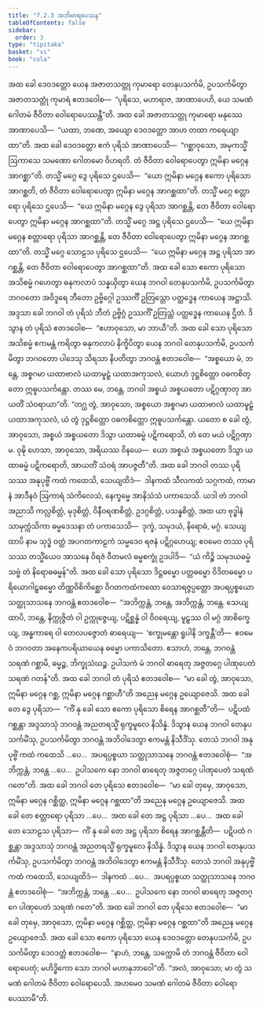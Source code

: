 ```yaml
---
title: "7.2.3 အဘိမာရပေသန"
tableOfContents: false
sidebar:
  order: 3
type: "tipitaka"
basket: "vi"
book: "cula"
---
```



<DynamicBreadcrumb />

<Division number="340" book="cula" e="ch" v="4" p="351">

<Paragraph number="1538" book="cula">
အထ ခေါ ဒေဝဒတ္တော ယေန အဇာတသတ္တု ကုမာရော တေနုပသင်္ကမိ, ဥပသင်္ကမိတွာ အဇာတသတ္တုံ ကုမာရံ ဧတဒဝေါစ—  “ပုရိသေ, မဟာရာဇ, အာဏာပေဟိ, ယေ သမဏံ ဂေါတမံ ဇီဝိတာ ဝေါရောပေဿန္တီ”တိ. အထ ခေါ အဇာတသတ္တု ကုမာရော မနုဿေ အာဏာပေသိ—  “ယထာ, ဘဏေ, အယျော ဒေဝဒတ္တော အာဟ တထာ ကရေယျာထာ”တိ. အထ ခေါ ဒေဝဒတ္တော ဧကံ ပုရိသံ အာဏာပေသိ—  “ဂစ္ဆာဝုသော, အမုကသ္မိံ ဩကာသေ သမဏော ဂေါတမော ဝိဟရတိ. တံ ဇီဝိတာ ဝေါရောပေတွာ ဣမိနာ မဂ္ဂေန အာဂစ္ဆာ”တိ. တသ္မိံ မဂ္ဂေ ဒွေ ပုရိသေ ဌပေသိ—  “ယော ဣမိနာ မဂ္ဂေန ဧကော ပုရိသော အာဂစ္ဆတိ, တံ ဇီဝိတာ ဝေါရောပေတွာ ဣမိနာ မဂ္ဂေန အာဂစ္ဆထာ”တိ. တသ္မိံ မဂ္ဂေ စတ္တာရော ပုရိသေ ဌပေသိ—  “ယေ ဣမိနာ မဂ္ဂေန ဒွေ ပုရိသာ အာဂစ္ဆန္တိ, တေ ဇီဝိတာ ဝေါရောပေတွာ ဣမိနာ မဂ္ဂေန အာဂစ္ဆထာ”တိ. တသ္မိံ မဂ္ဂေ အဋ္ဌ ပုရိသေ ဌပေသိ—  “ယေ ဣမိနာ မဂ္ဂေန စတ္တာရော ပုရိသာ အာဂစ္ဆန္တိ, တေ ဇီဝိတာ ဝေါရောပေတွာ ဣမိနာ မဂ္ဂေန အာဂစ္ဆထာ”တိ. တသ္မိံ မဂ္ဂေ သောဠသ ပုရိသေ ဌပေသိ—  “ယေ ဣမိနာ မဂ္ဂေန အဋ္ဌ ပုရိသာ အာဂစ္ဆန္တိ, တေ ဇီဝိတာ ဝေါရောပေတွာ အာဂစ္ဆထာ”တိ.
</Paragraph>

<Paragraph number="1539" book="cula">
အထ ခေါ သော ဧကော ပုရိသော အသိစမ္မံ ဂဟေတွာ ဓနုကလာပံ သန္နယှိတွာ ယေန ဘဂဝါ တေနုပသင်္ကမိ, ဥပသင်္ကမိတွာ ဘဂဝတော အဝိဒူရေ ဘီတော ဥဗ္ဗိဂ္ဂေါ ဥဿင်္ကီ ဥတြသ္တော ပတ္ထဒ္ဓေန ကာယေန အဋ္ဌာသိ. အဒ္ဒသာ ခေါ ဘဂဝါ တံ ပုရိသံ ဘီတံ ဥဗ္ဗိဂ္ဂံ ဥဿင်္ကိံ ဥတြသ္တံ ပတ္ထဒ္ဓေန ကာယေန ဌိတံ. ဒိသွာန တံ ပုရိသံ ဧတဒဝေါစ—  “ဧဟာဝုသော, မာ ဘာယီ”တိ. အထ ခေါ သော ပုရိသော အသိစမ္မံ ဧကမန္တံ ကရိတွာ ဓနုကလာပံ နိက္ခိပိတွာ ယေန ဘဂဝါ တေနုပသင်္ကမိ, ဥပသင်္ကမိတွာ ဘဂဝတော ပါဒေသု သိရသာ နိပတိတွာ ဘဂဝန္တံ ဧတဒဝေါစ—  “အစ္စယော မံ, ဘန္တေ, အစ္စဂမာ ယထာဗာလံ ယထာမူဠှံ ယထာအကုသလံ, ယောဟံ ဒုဋ္ဌစိတ္တော ဝဓကစိတ္တော ဣဓူပသင်္ကန္တော. တဿ မေ, ဘန္တေ, ဘဂဝါ အစ္စယံ အစ္စယတော ပဋိဂ္ဂဏှာတု အာယတိံ သံဝရာယာ”တိ. “တဂ္ဃ တွံ, အာဝုသော, အစ္စယော အစ္စဂမာ ယထာဗာလံ ယထာမူဠှံ ယထာအကုသလံ, ယံ တွံ ဒုဋ္ဌစိတ္တော ဝဓကစိတ္တော ဣဓူပသင်္ကန္တော. ယတော စ ခေါ တွံ, အာဝုသော, အစ္စယံ အစ္စယတော ဒိသွာ ယထာဓမ္မံ ပဋိကရောသိ, တံ တေ မယံ ပဋိဂ္ဂဏှာမ. ဝုဍ္ဎိ ဟေသာ, အာဝုသော, အရိယဿ ဝိနယေ—  ယော အစ္စယံ အစ္စယတော ဒိသွာ ယထာဓမ္မံ ပဋိကရောတိ, အာယတိံ သံဝရံ အာပဇ္ဇတီ”တိ.
</Paragraph>

<Paragraph number="1540" book="cula">
အထ ခေါ ဘဂဝါ တဿ ပုရိသဿ အနုပုဗ္ဗိံ ကထံ ကထေသိ, သေယျထိဒံ—  ဒါနကထံ သီလကထံ သဂ္ဂကထံ, ကာမာနံ အာဒီနဝံ ဩကာရံ သံကိလေသံ, နေက္ခမ္မေ အာနိသံသံ ပကာသေသိ. ယဒါ တံ ဘဂဝါ အညာသိ ကလ္လစိတ္တံ, မုဒုစိတ္တံ, ဝိနီဝရဏစိတ္တံ, ဥဒဂ္ဂစိတ္တံ, ပသန္နစိတ္တံ, အထ ယာ ဗုဒ္ဓါနံ သာမုက္ကံသိကာ ဓမ္မဒေသနာ တံ ပကာသေသိ—  ဒုက္ခံ, သမုဒယံ, နိရောဓံ, မဂ္ဂံ. သေယျထာပိ နာမ သုဒ္ဓံ ဝတ္ထံ အပဂတကာဠကံ သမ္မဒေဝ ရဇနံ ပဋိဂ္ဂဟေယျ; ဧဝမေဝ တဿ ပုရိသဿ တသ္မိံယေဝ အာသနေ ဝိရဇံ ဝီတမလံ ဓမ္မစက္ခုံ ဥဒပါဒိ—  “ယံ ကိဉ္စိ သမုဒယဓမ္မံ သဗ္ဗံ တံ နိရောဓဓမ္မန်”တိ. အထ ခေါ သော ပုရိသော ဒိဋ္ဌဓမ္မော ပတ္တဓမ္မော ဝိဒိတဓမ္မော ပရိယောဂါဠှဓမ္မော တိဏ္ဏဝိစိကိစ္ဆော ဝိဂတကထံကထော ဝေသာရဇ္ဇပ္ပတ္တော အပရပ္ပစ္စယော သတ္ထုသာသနေ ဘဂဝန္တံ ဧတဒဝေါစ—  “အဘိက္ကန္တံ, ဘန္တေ, အဘိက္ကန္တံ, ဘန္တေ. သေယျထာပိ, ဘန္တေ, နိက္ကုဇ္ဇိတံ ဝါ ဥက္ကုဇ္ဇေယျ, ပဋိစ္ဆန္နံ ဝါ ဝိဝရေယျ, မူဠှဿ ဝါ မဂ္ဂံ အာစိက္ခေယျ, အန္ဓကာရေ ဝါ တေလပဇ္ဇောတံ ဓာရေယျ—  ‘စက္ခုမန္တော ရူပါနိ ဒက္ခန္တီ’တိ—  ဧဝမေဝံ ဘဂဝတာ အနေကပရိယာယေန ဓမ္မော ပကာသိတော. ဧသာဟံ, ဘန္တေ, ဘဂဝန္တံ သရဏံ ဂစ္ဆာမိ, ဓမ္မဉ္စ, ဘိက္ခုသံဃဉ္စ. ဥပါသကံ မံ ဘဂဝါ ဓာရေတု အဇ္ဇတဂ္ဂေ ပါဏုပေတံ သရဏံ ဂတန်”တိ. အထ ခေါ ဘဂဝါ တံ ပုရိသံ ဧတဒဝေါစ—  “မာ ခေါ တွံ, အာဝုသော, ဣမိနာ မဂ္ဂေန ဂစ္ဆ, ဣမိနာ မဂ္ဂေန ဂစ္ဆာဟီ”တိ အညေန မဂ္ဂေန ဥယျောဇေသိ.
</Paragraph>

<Paragraph number="1541" book="cula">
အထ ခေါ တေ ဒွေ ပုရိသာ—  “ကိံ နု ခေါ သော ဧကော ပုရိသော စိရေန အာဂစ္ဆတီ”တိ—  ပဋိပထံ ဂစ္ဆန္တာ အဒ္ဒသာသုံ ဘဂဝန္တံ အညတရသ္မိံ ရုက္ခမူလေ နိသိန္နံ. ဒိသွာန ယေန ဘဂဝါ တေနုပသင်္ကမိံသု, ဥပသင်္ကမိတွာ ဘဂဝန္တံ အဘိဝါဒေတွာ ဧကမန္တံ နိသီဒိံသု. တေသံ ဘဂဝါ အနုပုဗ္ဗိံ ကထံ ကထေသိ …ပေ…  အပရပ္ပစ္စယာ သတ္ထုသာသနေ ဘဂဝန္တံ ဧတဒဝေါစုံ—  “အဘိက္ကန္တံ, ဘန္တေ …ပေ…  ဥပါသကေ နော ဘဂဝါ ဓာရေတု အဇ္ဇတဂ္ဂေ ပါဏုပေတံ သရဏံ ဂတေ”တိ. အထ ခေါ ဘဂဝါ တေ ပုရိသေ ဧတဒဝေါစ—  “မာ ခေါ တုမှေ, အာဝုသော, ဣမိနာ မဂ္ဂေန ဂစ္ဆိတ္ထ, ဣမိနာ မဂ္ဂေန ဂစ္ဆထာ”တိ အညေန မဂ္ဂေန ဥယျောဇေသိ.
</Paragraph>

<Paragraph number="1542" book="cula">
အထ ခေါ တေ စတ္တာရော ပုရိသာ …ပေ…  အထ ခေါ တေ အဋ္ဌ ပုရိသာ …ပေ…  အထ ခေါ တေ သောဠသ ပုရိသာ—  ကိံ နု ခေါ တေ အဋ္ဌ ပုရိသာ စိရေန အာဂစ္ဆန္တီတိ—  ပဋိပထံ ဂစ္ဆန္တာ အဒ္ဒသာသုံ ဘဂဝန္တံ အညတရသ္မိံ ရုက္ခမူလေ နိသိန္နံ. ဒိသွာန ယေန ဘဂဝါ တေနုပသင်္ကမိံသု, ဥပသင်္ကမိတွာ ဘဂဝန္တံ အဘိဝါဒေတွာ ဧကမန္တံ နိသီဒိံသု. တေသံ ဘဂဝါ အနုပုဗ္ဗိံ ကထံ ကထေသိ, သေယျထိဒံ—  ဒါနကထံ …ပေ…  အပရပ္ပစ္စယာ သတ္ထုသာသနေ ဘဂဝန္တံ ဧတဒဝေါစုံ—  “အဘိက္ကန္တံ, ဘန္တေ …ပေ…  ဥပါသကေ နော ဘဂဝါ ဓာရေတု အဇ္ဇတဂ္ဂေ ပါဏုပေတံ သရဏံ ဂတေ”တိ. အထ ခေါ ဘဂဝါ တေ ပုရိသေ ဧတဒဝေါစ—  “မာ ခေါ တုမှေ, အာဝုသော, ဣမိနာ မဂ္ဂေန ဂစ္ဆိတ္ထ, ဣမိနာ မဂ္ဂေန ဂစ္ဆထာ”တိ အညေန မဂ္ဂေန ဥယျောဇေသိ.
</Paragraph>

<Paragraph number="1543" book="cula">
အထ ခေါ သော ဧကော ပုရိသော ယေန ဒေဝဒတ္တော တေနုပသင်္ကမိ, ဥပသင်္ကမိတွာ ဒေဝဒတ္တံ ဧတဒဝေါစ—  “နာဟံ, ဘန္တေ, သက္ကောမိ တံ ဘဂဝန္တံ ဇီဝိတာ ဝေါရောပေတုံ; မဟိဒ္ဓိကော သော ဘဂဝါ မဟာနုဘာဝေါ”တိ. “အလံ, အာဝုသော; မာ တွံ သမဏံ ဂေါတမံ ဇီဝိတာ ဝေါရောပေသိ. အဟမေဝ သမဏံ ဂေါတမံ ဇီဝိတာ ဝေါရောပေဿာမီ”တိ.
</Paragraph>
</Division>